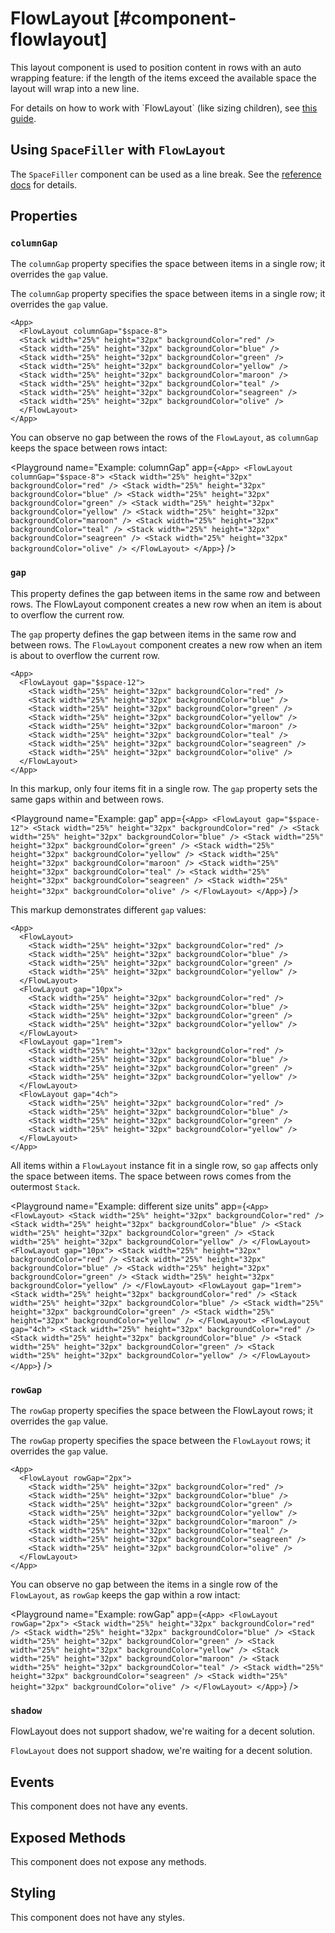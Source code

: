 
# FlowLayout [#component-flowlayout]

This layout component is used to position content in rows with an auto wrapping feature: if the length of the items exceed the available space the layout will wrap into a new line.



For details on how to work with \`FlowLayout\` (like sizing children), see [this guide](../learning/using-components/layout-components.mdx#flowlayout).

## Using `SpaceFiller` with `FlowLayout`

The `SpaceFiller` component can be used as a line break.
See the [reference docs](./SpaceFiller.mdx) for details.

## Properties

### `columnGap`

The `columnGap` property specifies the space between items in a single row; it overrides the `gap` value.

The `columnGap` property specifies the space between items in a single row; it overrides the `gap` value.

```ueml copy
<App>
  <FlowLayout columnGap="$space-8">
  <Stack width="25%" height="32px" backgroundColor="red" />
  <Stack width="25%" height="32px" backgroundColor="blue" />
  <Stack width="25%" height="32px" backgroundColor="green" />
  <Stack width="25%" height="32px" backgroundColor="yellow" />
  <Stack width="25%" height="32px" backgroundColor="maroon" />
  <Stack width="25%" height="32px" backgroundColor="teal" />
  <Stack width="25%" height="32px" backgroundColor="seagreen" />
  <Stack width="25%" height="32px" backgroundColor="olive" />
  </FlowLayout>
</App>
```
You can observe no gap between the rows of the `FlowLayout`, as `columnGap` keeps the space between rows intact:

<Playground
  name="Example: columnGap"
  app={`
    <App>
      <FlowLayout columnGap="$space-8">
      <Stack width="25%" height="32px" backgroundColor="red" />
      <Stack width="25%" height="32px" backgroundColor="blue" />
      <Stack width="25%" height="32px" backgroundColor="green" />
      <Stack width="25%" height="32px" backgroundColor="yellow" />
      <Stack width="25%" height="32px" backgroundColor="maroon" />
      <Stack width="25%" height="32px" backgroundColor="teal" />
      <Stack width="25%" height="32px" backgroundColor="seagreen" />
      <Stack width="25%" height="32px" backgroundColor="olive" />
      </FlowLayout>
    </App>
  `}
/>

### `gap`

This property defines the gap between items in the same row and between rows. The FlowLayout component creates a new row when an item is about to overflow the current row.

The `gap` property defines the gap between items in the same row and between rows. The `FlowLayout` component creates a new row when an item is about to overflow the current row.

```ueml copy
<App>
  <FlowLayout gap="$space-12">
    <Stack width="25%" height="32px" backgroundColor="red" />
    <Stack width="25%" height="32px" backgroundColor="blue" />
    <Stack width="25%" height="32px" backgroundColor="green" />
    <Stack width="25%" height="32px" backgroundColor="yellow" />
    <Stack width="25%" height="32px" backgroundColor="maroon" />
    <Stack width="25%" height="32px" backgroundColor="teal" />
    <Stack width="25%" height="32px" backgroundColor="seagreen" />
    <Stack width="25%" height="32px" backgroundColor="olive" />
  </FlowLayout>
</App>
```

In this markup, only four items fit in a single row. The `gap` property sets the same gaps within and between rows.

<Playground
  name="Example: gap"
  app={`
    <App>
      <FlowLayout gap="$space-12">
        <Stack width="25%" height="32px" backgroundColor="red" />
        <Stack width="25%" height="32px" backgroundColor="blue" />
        <Stack width="25%" height="32px" backgroundColor="green" />
        <Stack width="25%" height="32px" backgroundColor="yellow" />
        <Stack width="25%" height="32px" backgroundColor="maroon" />
        <Stack width="25%" height="32px" backgroundColor="teal" />
        <Stack width="25%" height="32px" backgroundColor="seagreen" />
        <Stack width="25%" height="32px" backgroundColor="olive" />
      </FlowLayout>
    </App>
  `}
/>

This markup demonstrates different `gap` values:

```ueml copy
<App>
  <FlowLayout>
    <Stack width="25%" height="32px" backgroundColor="red" />
    <Stack width="25%" height="32px" backgroundColor="blue" />
    <Stack width="25%" height="32px" backgroundColor="green" />
    <Stack width="25%" height="32px" backgroundColor="yellow" />
  </FlowLayout>
  <FlowLayout gap="10px">
    <Stack width="25%" height="32px" backgroundColor="red" />
    <Stack width="25%" height="32px" backgroundColor="blue" />
    <Stack width="25%" height="32px" backgroundColor="green" />
    <Stack width="25%" height="32px" backgroundColor="yellow" />
  </FlowLayout>
  <FlowLayout gap="1rem">
    <Stack width="25%" height="32px" backgroundColor="red" />
    <Stack width="25%" height="32px" backgroundColor="blue" />
    <Stack width="25%" height="32px" backgroundColor="green" />
    <Stack width="25%" height="32px" backgroundColor="yellow" />
  </FlowLayout>
  <FlowLayout gap="4ch">
    <Stack width="25%" height="32px" backgroundColor="red" />
    <Stack width="25%" height="32px" backgroundColor="blue" />
    <Stack width="25%" height="32px" backgroundColor="green" />
    <Stack width="25%" height="32px" backgroundColor="yellow" />
  </FlowLayout>
</App>
```

All items within a `FlowLayout` instance fit in a single row, so `gap` affects only the space between items. The space between rows comes from the outermost `Stack`.

<Playground
  name="Example: different size units"
  app={`
    <App>
      <FlowLayout>
        <Stack width="25%" height="32px" backgroundColor="red" />
        <Stack width="25%" height="32px" backgroundColor="blue" />
        <Stack width="25%" height="32px" backgroundColor="green" />
        <Stack width="25%" height="32px" backgroundColor="yellow" />
      </FlowLayout>
      <FlowLayout gap="10px">
        <Stack width="25%" height="32px" backgroundColor="red" />
        <Stack width="25%" height="32px" backgroundColor="blue" />
        <Stack width="25%" height="32px" backgroundColor="green" />
        <Stack width="25%" height="32px" backgroundColor="yellow" />
      </FlowLayout>
      <FlowLayout gap="1rem">
        <Stack width="25%" height="32px" backgroundColor="red" />
        <Stack width="25%" height="32px" backgroundColor="blue" />
        <Stack width="25%" height="32px" backgroundColor="green" />
        <Stack width="25%" height="32px" backgroundColor="yellow" />
      </FlowLayout>
      <FlowLayout gap="4ch">
        <Stack width="25%" height="32px" backgroundColor="red" />
        <Stack width="25%" height="32px" backgroundColor="blue" />
        <Stack width="25%" height="32px" backgroundColor="green" />
        <Stack width="25%" height="32px" backgroundColor="yellow" />
      </FlowLayout>
    </App>
  `}
/>

### `rowGap`

The `rowGap` property specifies the space between the FlowLayout rows; it overrides the `gap` value.

The `rowGap` property specifies the space between the `FlowLayout` rows; it overrides the `gap` value.

```ueml copy
<App>
  <FlowLayout rowGap="2px">
    <Stack width="25%" height="32px" backgroundColor="red" />
    <Stack width="25%" height="32px" backgroundColor="blue" />
    <Stack width="25%" height="32px" backgroundColor="green" />
    <Stack width="25%" height="32px" backgroundColor="yellow" />
    <Stack width="25%" height="32px" backgroundColor="maroon" />
    <Stack width="25%" height="32px" backgroundColor="teal" />
    <Stack width="25%" height="32px" backgroundColor="seagreen" />
    <Stack width="25%" height="32px" backgroundColor="olive" />
  </FlowLayout>
</App>
```

You can observe no gap between the items in a single row of the `FlowLayout`, as `rowGap` keeps the gap within a row  intact:

<Playground
  name="Example: rowGap"
  app={`
    <App>
      <FlowLayout rowGap="2px">
        <Stack width="25%" height="32px" backgroundColor="red" />
        <Stack width="25%" height="32px" backgroundColor="blue" />
        <Stack width="25%" height="32px" backgroundColor="green" />
        <Stack width="25%" height="32px" backgroundColor="yellow" />
        <Stack width="25%" height="32px" backgroundColor="maroon" />
        <Stack width="25%" height="32px" backgroundColor="teal" />
        <Stack width="25%" height="32px" backgroundColor="seagreen" />
        <Stack width="25%" height="32px" backgroundColor="olive" />
      </FlowLayout>
    </App>
  `}
/>

### `shadow`

FlowLayout does not support shadow, we're waiting for a decent solution.

`FlowLayout` does not support shadow, we're waiting for a decent solution.

## Events

This component does not have any events.

## Exposed Methods

This component does not expose any methods.

## Styling

This component does not have any styles.
